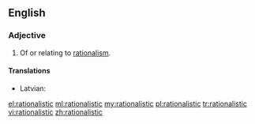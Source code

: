 ==English==
===Adjective===
{{en-adj}}
# Of or relating to [[rationalism]].

====Translations====
{{trans-top|relating to rationalism}}
* Latvian: {{t-|lv|racionālistisks}}
{{trans-mid}}
{{trans-bottom}}

[[el:rationalistic]]
[[ml:rationalistic]]
[[my:rationalistic]]
[[pl:rationalistic]]
[[tr:rationalistic]]
[[vi:rationalistic]]
[[zh:rationalistic]]